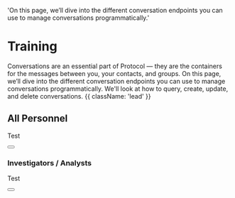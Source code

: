   'On this page, we’ll dive into the different conversation endpoints you can use to manage conversations programmatically.'

# Training

Conversations are an essential part of Protocol — they are the containers for the messages between you, your contacts, and groups. On this page, we’ll dive into the different conversation endpoints you can use to manage conversations programmatically. We'll look at how to query, create, update, and delete conversations. {{ className: 'lead' }}

## All Personnel

Test

<div className="not-prose">
  <Button
    href="https://www.udemy.com/join/login-popup/?locale=en_US&response_type=html&next=https%3A%2F%2Fwww.udemy.com%2Fjoin%2Flogin-popup%2F%3Flocale%3Den_US%26response_type%3Dhtml%26next%3Dhttps%253A%252F%252Fwww.udemy.com%252F"
    variant="text"
    arrow="right"
    children="Click here to access Udemy"
  />
</div>



### Investigators / Analysts

Test

<div className="not-prose">
  <Button
    href="training/post"
    variant="text"
    arrow="right"
    children="Click here to view the POST Learning Domains"
  />
</div>
